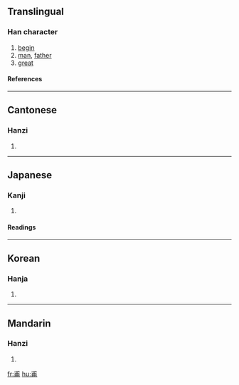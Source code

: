 ==Translingual==
===Han character===
{{Han char|rn=101|rad=用|as=02|sn=7|four=5322<sub>7</sub>|canj=戈十月 (IJB)}}
# [[begin]]
# [[man]], [[father]]
# [[great]]
====References====
{{Han ref|kx=0756.020|dkj=21706|dj=1166.040|hdz=10020.010|uh=752B|ud=29995|bh=A86A|bd=43114}}

----
==Cantonese==
===Hanzi===
{{yue-hanzi|jyut=|y=fu2}}
# {{defn|Cantonese}}

----
==Japanese==
===Kanji===
{{ja-kanji|grade=|rs=用02}}
# {{defn|Japanese}} 
====Readings====
{{ja-readings|on=[[ほ]] (ho), [[ふ]] (fu)|kun=[[はじめ]] (hajime), [[すけ]] (suke)|nanori=}}

----
==Korean==
===Hanja===
{{ko-hanja|hangeul=보|eumhun=|rv=bo|mr=po|y=po}}
# {{defn|Korean}}

----
==Mandarin==
===Hanzi===
{{cmn-hanzi|pin=[[fǔ]] (fu3)|wg=fu<sup>3</sup>}}
# {{defn|Mandarin}}

[[fr:甫]]
[[hu:甫]]